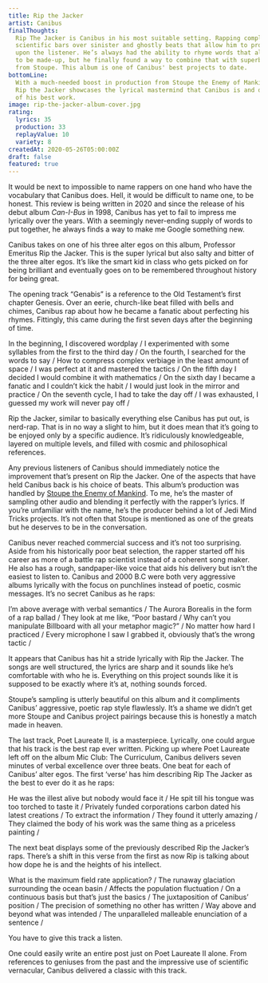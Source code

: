 ```yaml
---
title: Rip the Jacker
artist: Canibus
finalThoughts:
  Rip The Jacker is Canibus in his most suitable setting. Rapping complex,
  scientific bars over sinister and ghostly beats that allow him to project his vision
  upon the listener. He’s always had the ability to rhyme words that almost appear
  to be made-up, but he finally found a way to combine that with superb production
  from Stoupe. This album is one of Canibus' best projects to date.
bottomLine:
  With a much-needed boost in production from Stoupe the Enemy of Mankind,
  Rip the Jacker showcases the lyrical mastermind that Canibus is and delivers some
  of his best work.
image: rip-the-jacker-album-cover.jpg
rating:
  lyrics: 35
  production: 33
  replayValue: 10
  variety: 8
createdAt: 2020-05-26T05:00:00Z
draft: false
featured: true
---
```


It would be next to impossible to name rappers on one hand who have the vocabulary that Canibus does. Hell, it would be difficult to name one, to be honest. This review is being written in 2020 and since the release of his debut album _Can-I-Bus_ in 1998, Canibus has yet to fail to impress me lyrically over the years. With a seemingly never-ending supply of words to put together, he always finds a way to make me Google something new.

Canibus takes on one of his three alter egos on this album, Professor Emeritus Rip the Jacker. This is the super lyrical but also salty and bitter of the three alter egos. It’s like the smart kid in class who gets picked on for being brilliant and eventually goes on to be remembered throughout history for being great.

The opening track “Genabis” is a reference to the Old Testament’s first chapter Genesis. Over an eerie, church-like beat filled with bells and chimes, Canibus rap about how he became a fanatic about perfecting his rhymes. Fittingly, this came during the first seven days after the beginning of time.

<Quote song="Genibus">
  In the beginning, I discovered wordplay / I experimented with some syllables
  from the first to the third day / On the fourth, I searched for the words to
  say / How to compress complex verbiage in the least amount of space / I was
  perfect at it and mastered the tactics / On the fifth day I decided I would
  combine it with mathematics / On the sixth day I became a fanatic and I
  couldn’t kick the habit / I would just look in the mirror and practice / On
  the seventh cycle, I had to take the day off / I was exhausted, I guessed my
  work will never pay off /
</Quote>

<VideoEmbed src="https://www.youtube.com/embed/PqLGW2aS_sU" />

Rip the Jacker, similar to basically everything else Canibus has put out, is nerd-rap. That is in no way a slight to him, but it does mean that it’s going to be enjoyed only by a specific audience. It’s ridiculously knowledgeable, layered on multiple levels, and filled with cosmic and philosophical references.

Any previous listeners of Canibus should immediately notice the improvement that’s present on Rip the Jacker. One of the aspects that have held Canibus back is his choice of beats. This album’s production was handled by [Stoupe the Enemy of Mankind](https://en.wikipedia.org/wiki/Stoupe_the_Enemy_of_Mankind). To me, he’s the master of sampling other audio and blending it perfectly with the rapper’s lyrics. If you’re unfamiliar with the name, he’s the producer behind a lot of Jedi Mind Tricks projects. It’s not often that Stoupe is mentioned as one of the greats but he deserves to be in the conversation.

Canibus never reached commercial success and it’s not too surprising. Aside from his historically poor beat selection, the rapper started off his career as more of a battle rap scientist instead of a coherent song maker. He also has a rough, sandpaper-like voice that aids his delivery but isn’t the easiest to listen to. Canibus and 2000 B.C were both very aggressive albums lyrically with the focus on punchlines instead of poetic, cosmic messages. It’s no secret Canibus as he raps:

<Quote song="Levitibus">
  I’m above average with verbal semantics / The Aurora Borealis in the form of a
  rap ballad / They look at me like, “Poor bastard / Why can’t you manipulate
  Billboard with all your metaphor magic?” / No matter how hard I practiced /
  Every microphone I saw I grabbed it, obviously that’s the wrong tactic /
</Quote>

It appears that Canibus has hit a stride lyrically with Rip the Jacker. The songs are well structured, the lyrics are sharp and it sounds like he’s comfortable with who he is. Everything on this project sounds like it is supposed to be exactly where it’s at, nothing sounds forced.

Stoupe’s sampling is utterly beautiful on this album and it compliments Canibus’ aggressive, poetic rap style flawlessly. It’s a shame we didn’t get more Stoupe and Canibus project pairings because this is honestly a match made in heaven.

The last track, Poet Laureate II, is a masterpiece. Lyrically, one could argue that his track is the best rap ever written. Picking up where Poet Laureate left off on the album Mic Club: The Curriculum, Canibus delivers seven minutes of verbal excellence over three beats. One beat for each of Canibus’ alter egos. The first ‘verse’ has him describing Rip The Jacker as the best to ever do it as he raps:

<Quote song="Poet Laureate II (beat one)">
  He was the illest alive but nobody would face it / He spit till his tongue was
  too torched to taste it / Privately funded corporations carbon dated his
  latest creations / To extract the information / They found it utterly amazing
  / They claimed the body of his work was the same thing as a priceless painting
  /
</Quote>

The next beat displays some of the previously described Rip the Jacker’s raps. There’s a shift in this verse from the first as now Rip is talking about how dope he is and the heights of his intellect.

<Quote song="Poet Laureate II (beat two)">
  What is the maximum field rate application? / The runaway glaciation
  surrounding the ocean basin / Affects the population fluctuation / On a
  continuous basis but that’s just the basics / The juxtaposition of Canibus’
  position / The precision of something no other has written / Way above and
  beyond what was intended / The unparalleled malleable enunciation of a
  sentence /
</Quote>

You have to give this track a listen.

<VideoEmbed src="https://www.youtube.com/embed/vuXrT03lyGo" />

One could easily write an entire post just on Poet Laureate II alone. From references to geniuses from the past and the impressive use of scientific vernacular, Canibus delivered a classic with this track.
